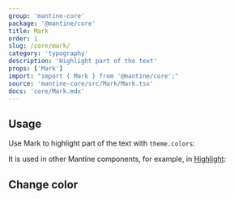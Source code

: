 ```yaml
---
group: 'mantine-core'
package: '@mantine/core'
title: Mark
order: 1
slug: /core/mark/
category: 'typography'
description: 'Highlight part of the text'
props: ['Mark']
import: "import { Mark } from '@mantine/core';"
source: 'mantine-core/src/Mark/Mark.tsx'
docs: 'core/Mark.mdx'
---
```



## Usage

Use Mark to highlight part of the text with `theme.colors`:

<Demo data={MarkDemos.usage} />

It is used in other Mantine components, for example, in [Highlight](/core/highlight/):

<Demo data={HighlightDemos.multiple} />

## Change color

<Demo data={MarkDemos.configurator} />
